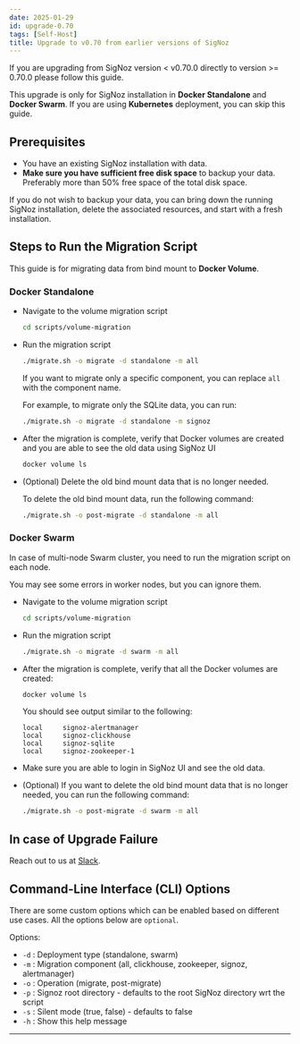 ```yaml
---
date: 2025-01-29
id: upgrade-0.70
tags: [Self-Host]
title: Upgrade to v0.70 from earlier versions of SigNoz
---
```


If you are upgrading from SigNoz version < v0.70.0 directly to version >= 0.70.0 please follow this guide.

This upgrade is only for SigNoz installation in **Docker Standalone** and **Docker Swarm**.
If you are using **Kubernetes** deployment, you can skip this guide.

## Prerequisites

- You have an existing SigNoz installation with data.
- **Make sure you have sufficient free disk space** to backup your data.
  Preferably more than 50% free space of the total disk space.

If you do not wish to backup your data, you can bring down the running SigNoz installation,
delete the associated resources, and start with a fresh installation.

## Steps to Run the Migration Script

This guide is for migrating data from bind mount to **Docker Volume**.

### Docker Standalone

- Navigate to the volume migration script

  ```bash
  cd scripts/volume-migration
  ```

- Run the migration script

  ```bash
  ./migrate.sh -o migrate -d standalone -m all
  ```

  If you want to migrate only a specific component, you can replace `all`
  with the component name.
  
  For example, to migrate only the SQLite data, you can run:

  ```bash
  ./migrate.sh -o migrate -d standalone -m signoz
  ```

- After the migration is complete, verify that Docker volumes are created and
  you are able to see the old data using SigNoz UI

  ```bash
  docker volume ls
  ```

- (Optional) Delete the old bind mount data that is no longer needed.

  To delete the old bind mount data, run the following command:

  ```bash
  ./migrate.sh -o post-migrate -d standalone -m all
  ```

### Docker Swarm

In case of multi-node Swarm cluster, you need to run the migration script on each node.

You may see some errors in worker nodes, but you can ignore them.

- Navigate to the volume migration script

  ```bash
  cd scripts/volume-migration
  ```

- Run the migration script

  ```bash
  ./migrate.sh -o migrate -d swarm -m all
  ```

- After the migration is complete, verify that all the Docker volumes are created:

  ```bash
  docker volume ls
  ```

  You should see output similar to the following:

  ```
  local     signoz-alertmanager
  local     signoz-clickhouse
  local     signoz-sqlite
  local     signoz-zookeeper-1
  ```

- Make sure you are able to login in SigNoz UI and see the old data.

- (Optional) If you want to delete the old bind mount data that is no longer needed, you can run the following command:

  ```bash
  ./migrate.sh -o post-migrate -d swarm -m all
  ```

## In case of Upgrade Failure

Reach out to us at [Slack][4].

## Command-Line Interface (CLI) Options

There are some custom options which can be enabled based on different use cases.
All the options below are `optional`.

Options:

- `-d` : Deployment type (standalone, swarm)
- `-m` : Migration component (all, clickhouse, zookeeper, signoz, alertmanager)
- `-o` : Operation (migrate, post-migrate)
- `-p` : Signoz root directory - defaults to the root SigNoz directory wrt the script
- `-s` : Silent mode (true, false) - defaults to false
- `-h` : Show this help message

---

[1]: https://signoz.io/docs/operate/migration/upgrade-standard/#docker-standalone
[2]: https://signoz.io/docs/operate/migration/upgrade-standard/#docker-swarm-cluster
[3]: https://signoz.io/docs/operate/migration/upgrade-standard/#kubernetes-deployment
[4]: https://signoz.io/slack
